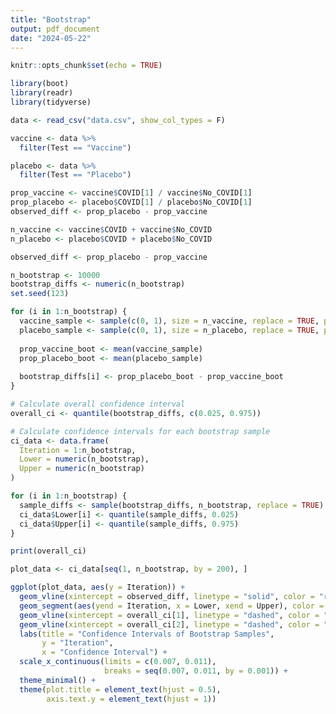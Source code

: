 ```yaml
---
title: "Bootstrap"
output: pdf_document
date: "2024-05-22"
---
```


```r
knitr::opts_chunk$set(echo = TRUE)

library(boot)
library(readr)
library(tidyverse)

```

```r

data <- read_csv("data.csv", show_col_types = F)

```

```r

vaccine <- data %>%
  filter(Test == "Vaccine")

placebo <- data %>%
  filter(Test == "Placebo")

prop_vaccine <- vaccine$COVID[1] / vaccine$No_COVID[1]
prop_placebo <- placebo$COVID[1] / placebo$No_COVID[1]
observed_diff <- prop_placebo - prop_vaccine

n_vaccine <- vaccine$COVID + vaccine$No_COVID
n_placebo <- placebo$COVID + placebo$No_COVID

observed_diff <- prop_placebo - prop_vaccine

```


```r

n_bootstrap <- 10000
bootstrap_diffs <- numeric(n_bootstrap)
set.seed(123)

for (i in 1:n_bootstrap) {
  vaccine_sample <- sample(c(0, 1), size = n_vaccine, replace = TRUE, prob = c(1 - prop_vaccine, prop_vaccine))
  placebo_sample <- sample(c(0, 1), size = n_placebo, replace = TRUE, prob = c(1 - prop_placebo, prop_placebo))
  
  prop_vaccine_boot <- mean(vaccine_sample)
  prop_placebo_boot <- mean(placebo_sample)
  
  bootstrap_diffs[i] <- prop_placebo_boot - prop_vaccine_boot
}

# Calculate overall confidence interval
overall_ci <- quantile(bootstrap_diffs, c(0.025, 0.975))

# Calculate confidence intervals for each bootstrap sample
ci_data <- data.frame(
  Iteration = 1:n_bootstrap,
  Lower = numeric(n_bootstrap),
  Upper = numeric(n_bootstrap)
)

for (i in 1:n_bootstrap) {
  sample_diffs <- sample(bootstrap_diffs, n_bootstrap, replace = TRUE)
  ci_data$Lower[i] <- quantile(sample_diffs, 0.025)
  ci_data$Upper[i] <- quantile(sample_diffs, 0.975)
}

print(overall_ci)
```

```r
plot_data <- ci_data[seq(1, n_bootstrap, by = 200), ]

ggplot(plot_data, aes(y = Iteration)) +
  geom_vline(xintercept = observed_diff, linetype = "solid", color = "red") + 
  geom_segment(aes(yend = Iteration, x = Lower, xend = Upper), color = "blue") +
  geom_vline(xintercept = overall_ci[1], linetype = "dashed", color = "red") +
  geom_vline(xintercept = overall_ci[2], linetype = "dashed", color = "red") +
  labs(title = "Confidence Intervals of Bootstrap Samples",
       y = "Iteration",
       x = "Confidence Interval") +
  scale_x_continuous(limits = c(0.007, 0.011), 
                     breaks = seq(0.007, 0.011, by = 0.001)) +
  theme_minimal() +
  theme(plot.title = element_text(hjust = 0.5), 
        axis.text.y = element_text(hjust = 1))
```

